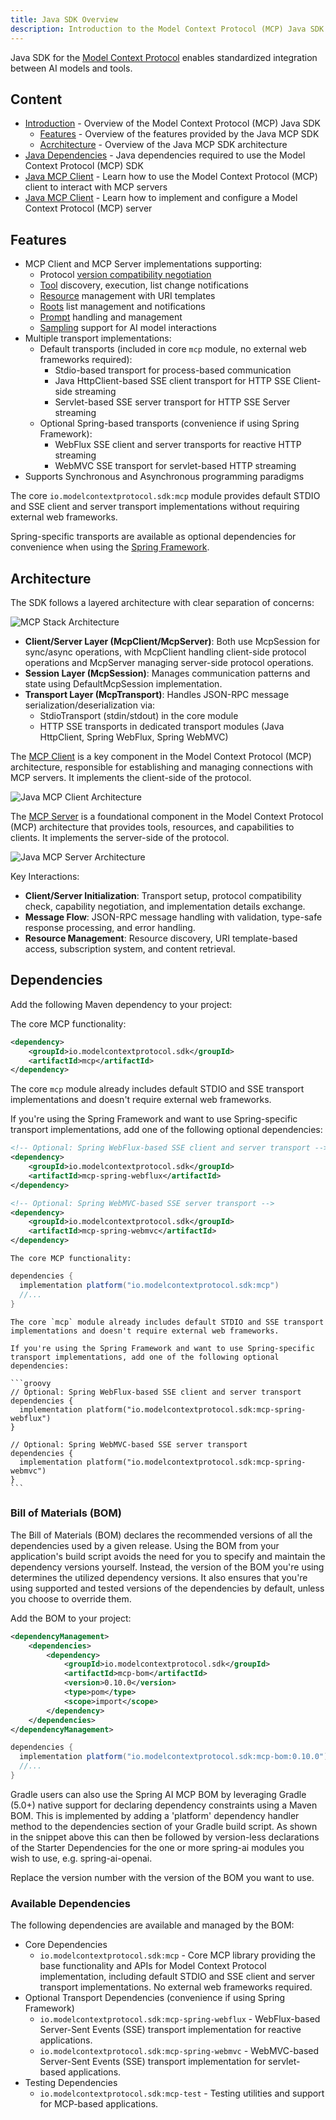 ```yaml
---
title: Java SDK Overview
description: Introduction to the Model Context Protocol (MCP) Java SDK
---
```


Java SDK for the [Model Context Protocol](https://modelcontextprotocol.org/docs/concepts/architecture)
enables standardized integration between AI models and tools.

## Content

- [Introduction](/sdk/java/mcp-overview#features) - Overview of the Model Context Protocol (MCP) Java SDK
  - [Features](/sdk/java/mcp-overview#features) - Overview of the features provided by the Java MCP SDK
  - [Acrchitecture](/sdk/java/mcp-overview#architecture) - Overview of the Java MCP SDK architecture
- [Java Dependencies](/sdk/java/mcp-overview#dependencies) - Java dependencies required to use the Model Context Protocol (MCP) SDK
- [Java MCP Client](/sdk/java/mcp-client) - Learn how to use the Model Context Protocol (MCP) client to interact with MCP servers
- [Java MCP Client](/sdk/java/mcp-client) - Learn how to implement and configure a Model Context Protocol (MCP) server

## Features

- MCP Client and MCP Server implementations supporting:
  - Protocol [version compatibility negotiation](/specification/2024-11-05/basic/lifecycle/#initialization)
  - [Tool](/specification/2024-11-05/server/tools/) discovery, execution, list change notifications
  - [Resource](/specification/2024-11-05/server/resources/) management with URI templates
  - [Roots](/specification/2024-11-05/client/roots/) list management and notifications
  - [Prompt](/specification/2024-11-05/server/prompts/) handling and management
  - [Sampling](/specification/2024-11-05/client/sampling/) support for AI model interactions
- Multiple transport implementations:
  - Default transports (included in core `mcp` module, no external web frameworks required):
    - Stdio-based transport for process-based communication
    - Java HttpClient-based SSE client transport for HTTP SSE Client-side streaming
    - Servlet-based SSE server transport for HTTP SSE Server streaming
  - Optional Spring-based transports (convenience if using Spring Framework):
    - WebFlux SSE client and server transports for reactive HTTP streaming
    - WebMVC SSE transport for servlet-based HTTP streaming
- Supports Synchronous and Asynchronous programming paradigms

<Tip>

The core `io.modelcontextprotocol.sdk:mcp` module provides default STDIO and SSE client and server transport implementations without requiring external web frameworks.

Spring-specific transports are available as optional dependencies for convenience when using the [Spring Framework](https://docs.spring.io/spring-ai/reference/api/mcp/mcp-client-boot-starter-docs.html).

</Tip>

## Architecture

The SDK follows a layered architecture with clear separation of concerns:

![MCP Stack Architecture](/images/java/mcp-stack.svg)

- **Client/Server Layer (McpClient/McpServer)**: Both use McpSession for sync/async operations,
  with McpClient handling client-side protocol operations and McpServer managing server-side protocol operations.
- **Session Layer (McpSession)**: Manages communication patterns and state using DefaultMcpSession implementation.
- **Transport Layer (McpTransport)**: Handles JSON-RPC message serialization/deserialization via:
  - StdioTransport (stdin/stdout) in the core module
  - HTTP SSE transports in dedicated transport modules (Java HttpClient, Spring WebFlux, Spring WebMVC)

The [MCP Client](/sdk/java/mcp-client) is a key component in the Model Context Protocol (MCP) architecture, responsible for establishing and managing connections with MCP servers.
It implements the client-side of the protocol.

![Java MCP Client Architecture](/images/java/java-mcp-client-architecture.jpg)

The [MCP Server](/sdk/java/mcp-server) is a foundational component in the Model Context Protocol (MCP) architecture that provides tools, resources, and capabilities to clients.
It implements the server-side of the protocol.

![Java MCP Server Architecture](/images/java/java-mcp-server-architecture.jpg)

Key Interactions:

- **Client/Server Initialization**: Transport setup, protocol compatibility check, capability negotiation, and implementation details exchange.
- **Message Flow**: JSON-RPC message handling with validation, type-safe response processing, and error handling.
- **Resource Management**: Resource discovery, URI template-based access, subscription system, and content retrieval.

## Dependencies

Add the following Maven dependency to your project:

<Tabs>
  <Tab title="Maven">

The core MCP functionality:

```xml
<dependency>
    <groupId>io.modelcontextprotocol.sdk</groupId>
    <artifactId>mcp</artifactId>
</dependency>
```

The core `mcp` module already includes default STDIO and SSE transport implementations and doesn't require external web frameworks.

If you're using the Spring Framework and want to use Spring-specific transport implementations, add one of the following optional dependencies:

```xml
<!-- Optional: Spring WebFlux-based SSE client and server transport -->
<dependency>
    <groupId>io.modelcontextprotocol.sdk</groupId>
    <artifactId>mcp-spring-webflux</artifactId>
</dependency>

<!-- Optional: Spring WebMVC-based SSE server transport -->
<dependency>
    <groupId>io.modelcontextprotocol.sdk</groupId>
    <artifactId>mcp-spring-webmvc</artifactId>
</dependency>
```

  </Tab>
    <Tab title="Gradle">

    The core MCP functionality:

```groovy
dependencies {
  implementation platform("io.modelcontextprotocol.sdk:mcp")
  //...
}
```

    The core `mcp` module already includes default STDIO and SSE transport implementations and doesn't require external web frameworks.

    If you're using the Spring Framework and want to use Spring-specific transport implementations, add one of the following optional dependencies:

    ```groovy
    // Optional: Spring WebFlux-based SSE client and server transport
    dependencies {
      implementation platform("io.modelcontextprotocol.sdk:mcp-spring-webflux")
    }

    // Optional: Spring WebMVC-based SSE server transport
    dependencies {
      implementation platform("io.modelcontextprotocol.sdk:mcp-spring-webmvc")
    }
    ```

  </Tab>
</Tabs>

### Bill of Materials (BOM)

The Bill of Materials (BOM) declares the recommended versions of all the dependencies used by a given release.
Using the BOM from your application's build script avoids the need for you to specify and maintain the dependency versions yourself.
Instead, the version of the BOM you're using determines the utilized dependency versions.
It also ensures that you're using supported and tested versions of the dependencies by default, unless you choose to override them.

Add the BOM to your project:

<Tabs>
  <Tab title="Maven">

```xml
<dependencyManagement>
    <dependencies>
        <dependency>
            <groupId>io.modelcontextprotocol.sdk</groupId>
            <artifactId>mcp-bom</artifactId>
            <version>0.10.0</version>
            <type>pom</type>
            <scope>import</scope>
        </dependency>
    </dependencies>
</dependencyManagement>
```

  </Tab>

  <Tab title="Gradle">

```groovy
dependencies {
  implementation platform("io.modelcontextprotocol.sdk:mcp-bom:0.10.0")
  //...
}
```

Gradle users can also use the Spring AI MCP BOM by leveraging Gradle (5.0+) native support for declaring dependency constraints using a Maven BOM.
This is implemented by adding a 'platform' dependency handler method to the dependencies section of your Gradle build script.
As shown in the snippet above this can then be followed by version-less declarations of the Starter Dependencies for the one or more spring-ai modules you wish to use, e.g. spring-ai-openai.

  </Tab>
</Tabs>

Replace the version number with the version of the BOM you want to use.

### Available Dependencies

The following dependencies are available and managed by the BOM:

- Core Dependencies
  - `io.modelcontextprotocol.sdk:mcp` - Core MCP library providing the base functionality and APIs for Model Context Protocol implementation, including default STDIO and SSE client and server transport implementations. No external web frameworks required.
- Optional Transport Dependencies (convenience if using Spring Framework)
  - `io.modelcontextprotocol.sdk:mcp-spring-webflux` - WebFlux-based Server-Sent Events (SSE) transport implementation for reactive applications.
  - `io.modelcontextprotocol.sdk:mcp-spring-webmvc` - WebMVC-based Server-Sent Events (SSE) transport implementation for servlet-based applications.
- Testing Dependencies
  - `io.modelcontextprotocol.sdk:mcp-test` - Testing utilities and support for MCP-based applications.
